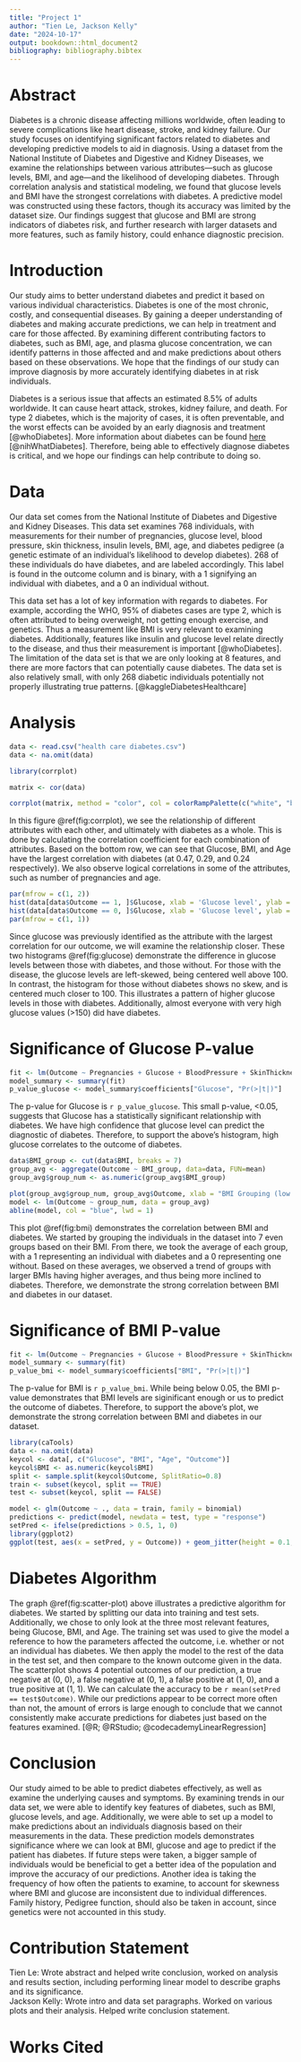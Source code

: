 ```yaml
---
title: "Project 1"
author: "Tien Le, Jackson Kelly"
date: "2024-10-17"
output: bookdown::html_document2
bibliography: bibliography.bibtex
---
```

# Abstract
Diabetes is a chronic disease affecting millions worldwide, often leading to severe complications like heart disease, stroke, and kidney failure. Our study focuses on identifying significant factors related to diabetes and developing predictive models to aid in diagnosis. Using a dataset from the National Institute of Diabetes and Digestive and Kidney Diseases, we examine the relationships between various attributes—such as glucose levels, BMI, and age—and the likelihood of developing diabetes. Through correlation analysis and statistical modeling, we found that glucose levels and BMI have the strongest correlations with diabetes. A predictive model was constructed using these factors, though its accuracy was limited by the dataset size. Our findings suggest that glucose and BMI are strong indicators of diabetes risk, and further research with larger datasets and more features, such as family history, could enhance diagnostic precision.

# Introduction 
Our study aims to better understand diabetes and predict it based on various individual characteristics. Diabetes is one of the most chronic, costly, and consequential diseases. By gaining a deeper understanding of diabetes and making accurate predictions, we can help in treatment and care for those affected. By examining different contributing factors to diabetes, such as BMI, age, and plasma glucose concentration, we can identify patterns in those affected and and make predictions about others based on these observations. We hope that the findings of our study can improve diagnosis by more accurately identifying diabetes in at risk individuals. 

Diabetes is a serious issue that affects an estimated 8.5% of adults worldwide. It can cause heart attack, strokes, kidney failure, and death. For type 2 diabetes, which is the majority of cases, it is often preventable, and the worst effects can be avoided by an early diagnosis and treatment [@whoDiabetes]. More information about diabetes can be found [here](https://www.niddk.nih.gov/health-information/diabetes/overview/what-is-diabetes) [@nihWhatDiabetes]. Therefore, being able to effectively diagnose diabetes is critical, and we hope our findings can help contribute to doing so. 

# Data
Our data set comes from the National Institute of Diabetes and Digestive and Kidney Diseases. This data set examines 768 individuals, with measurements for their number of pregnancies, glucose level, blood pressure, skin thickness, insulin levels, BMI, age, and diabetes pedigree (a genetic estimate of an individual’s likelihood to develop diabetes). 268 of these individuals do have diabetes, and are labeled accordingly. This label is found in the outcome column and is binary, with a 1 signifying an individual with diabetes, and a 0 an individual without. 

This data set has a lot of key information with regards to diabetes. For example, according the WHO, 95% of diabetes cases are type 2, which is often attributed to being overweight, not getting enough exercise, and genetics. Thus a measurement like BMI is very relevant to examining diabetes. Additionally, features like insulin and glucose level relate directly to the disease, and thus their measurement is important [@whoDiabetes]. The limitation of the data set is that we are only looking at 8 features, and there are more factors that can potentially cause diabetes. The data set is also relatively small, with only 268 diabetic individuals potentially not properly illustrating true patterns. [@kaggleDiabetesHealthcare]

# Analysis
```r
data <- read.csv("health care diabetes.csv")
data <- na.omit(data)

library(corrplot)

matrix <- cor(data)

corrplot(matrix, method = "color", col = colorRampPalette(c("white", "blue"))(500), addCoef.col = "black", tl.srt = 45, tl.col = "black")


```

In this figure \@ref(fig:corrplot), we see the relationship of different attributes with each other, and ultimately with diabetes as a whole. This is done by calculating the correlation coefficient for each combination of attributes. Based on the bottom row, we can see that Glucose, BMI, and Age have the largest correlation with diabetes (at 0.47, 0.29, and 0.24 respectively). We also observe logical correlations in some of the attributes, such as number of pregnancies and age. 

```r
par(mfrow = c(1, 2))
hist(data[data$Outcome == 1, ]$Glucose, xlab = 'Glucose level', ylab = '# Observations', main='Glucose Levels w/ Diabetes', xlim = c(min(data$Glucose), max(data$Glucose)), col = "red")
hist(data[data$Outcome == 0, ]$Glucose, xlab = 'Glucose level', ylab = '# Observations', main='Glucose Levels w/out Diabetes', xlim = c(min(data$Glucose), max(data$Glucose)), col = "blue")
par(mfrow = c(1, 1))
```

Since glucose was previously identified as the attribute with the largest correlation for our outcome, we will examine the relationship closer. These two histograms \@ref(fig:glucose) demonstrate the difference in glucose levels between those with diabetes, and those without. For those with the disease, the glucose levels are left-skewed, being centered well above 100. In contrast, the histogram for those without diabetes shows no skew, and is centered much closer to 100. This illustrates a pattern of higher glucose levels in those with diabetes. Additionally, almost everyone with very high glucose values (>150) did have diabetes. 


# Significance of Glucose P-value
```r
fit <- lm(Outcome ~ Pregnancies + Glucose + BloodPressure + SkinThickness + Insulin + BMI + DiabetesPedigreeFunction + Age, data = data)
model_summary <- summary(fit)
p_value_glucose <- model_summary$coefficients["Glucose", "Pr(>|t|)"]
```


The p-value for Glucose is `r p_value_glucose`. 
This  small p-value, <0.05, suggests that Glucose has a statistically significant relationship with diabetes. We have high confidence that glucose level can predict the diagnostic of diabetes. Therefore, to support the above's histogram, high glucose correlates to the outcome of diabetes.

```r
data$BMI_group <- cut(data$BMI, breaks = 7)
group_avg <- aggregate(Outcome ~ BMI_group, data=data, FUN=mean)
group_avg$group_num <- as.numeric(group_avg$BMI_group)

plot(group_avg$group_num, group_avg$Outcome, xlab = "BMI Grouping (low to high)", ylab = "Diabetes", main = "BMI and Diabetes", col = "blue", pch = 16)
model <- lm(Outcome ~ group_num, data = group_avg)
abline(model, col = "blue", lwd = 1)
```
 

This plot \@ref(fig:bmi) demonstrates the correlation between BMI and diabetes. We started by grouping the individuals in the dataset into 7 even groups based on their BMI. From there, we took the average of each group, with a 1 representing an individual with diabetes and a 0 representing one without. Based on these averages, we observed a trend of groups with larger BMIs having higher averages, and thus being more inclined to diabetes. Therefore, we demonstrate the strong correlation between BMI and diabetes in our dataset.  

# Significance of BMI P-value
```r
fit <- lm(Outcome ~ Pregnancies + Glucose + BloodPressure + SkinThickness + Insulin + BMI + DiabetesPedigreeFunction + Age, data = data)
model_summary <- summary(fit)
p_value_bmi <- model_summary$coefficients["BMI", "Pr(>|t|)"]
```
The p-value for BMI is `r p_value_bmi`. While being below 0.05, the BMI p-value demonstrates that BMI levels are siginificant enough or us to predict the outcome of diabetes. Therefore, to support the above's plot, we demonstrate the strong correlation between BMI and diabetes in our dataset. 


```r
library(caTools)
data <- na.omit(data)
keycol <- data[, c("Glucose", "BMI", "Age", "Outcome")]
keycol$BMI <- as.numeric(keycol$BMI)
split <- sample.split(keycol$Outcome, SplitRatio=0.8)
train <- subset(keycol, split == TRUE)
test <- subset(keycol, split == FALSE)

model <- glm(Outcome ~ ., data = train, family = binomial)
predictions <- predict(model, newdata = test, type = "response")
setPred <- ifelse(predictions > 0.5, 1, 0)
library(ggplot2)
ggplot(test, aes(x = setPred, y = Outcome)) + geom_jitter(height = 0.1, width = 0.1, color = "blue") + labs(title="Can we predict Diabetes?")
```

# Diabetes Algorithm 
The graph \@ref(fig:scatter-plot) above illustrates a predictive algorithm for diabetes. We started by splitting our data into training and test sets. Additionally, we chose to only look at the three most relevant features, being Glucose, BMI, and Age. The training set was used to give the model a reference to how the parameters affected the outcome, i.e. whether or not an individual has diabetes. We then apply the model to the rest of the data in the test set, and then compare to the known outcome given in the data. The scatterplot shows 4 potential outcomes of our prediction, a true negative at (0, 0), a false negative at (0, 1), a false positive at (1, 0), and a true positive at (1, 1). We can calculate the accuracy to be `r mean(setPred == test$Outcome)`. While our predictions appear to be correct more often than not, the amount of errors is large enough to conclude that we cannot consistently make accurate predictions for diabetes just based on the features examined. [@R; @RStudio; @codecademyLinearRegression]

# Conclusion
Our study aimed to be able to predict diabetes effectively, as well as examine the underlying causes and symptoms. By examining trends in our data set, we were able to identify key features of diabetes, such as BMI, glucose levels, and age. Additionally, we were able to set up a model to make predictions about an individuals diagnosis based on their measurements in the data. These prediction models demonstrates significance where we can look at BMI, glucose and age to predict if the patient has diabetes. If future steps were taken, a bigger sample of individuals would be beneficial to get a better idea of the population and improve the accuracy of our predictions. Another idea is taking the frequency of how often the patients to examine, to account for skewness where BMI and glucose are inconsistent due to individual differences. Family history, Pedigree function, should also be taken in account, since genetics were not accounted in this study. 

# Contribution Statement
Tien Le: Wrote abstract and helped write conclusion, worked on analysis and results section, including performing linear model to describe graphs and its significance.  
Jackson Kelly: Wrote intro and data set paragraphs. Worked on various plots and their analysis. Helped write conclusion statement. 

# Works Cited
